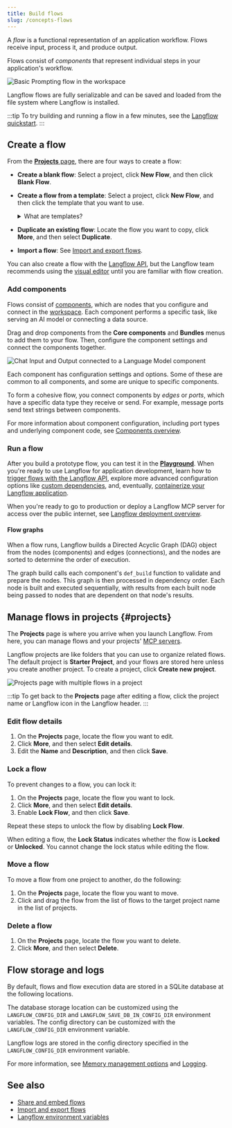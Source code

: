 ```yaml
---
title: Build flows
slug: /concepts-flows
---
```



A _flow_ is a functional representation of an application workflow.
Flows receive input, process it, and produce output.

Flows consist of _components_ that represent individual steps in your application's workflow.

![Basic Prompting flow in the workspace](/img/workspace-basic-prompting.png)

Langflow flows are fully serializable and can be saved and loaded from the file system where Langflow is installed.

:::tip
To try building and running a flow in a few minutes, see the [Langflow quickstart](/get-started-quickstart).
:::

## Create a flow

From the [**Projects** page](#projects), there are four ways to create a flow:

* **Create a blank flow**: Select a project, click **New Flow**, and then click **Blank Flow**.

* **Create a flow from a template**: Select a project, click **New Flow**, and then click the template that you want to use.

    <details>
    <summary>What are templates?</summary>

    Templates are pre-built flows that you can use as a starting point for your own flow.
    They range from basic flows with a few components to complex flows with many components and sub-flows.

    For example, the **Basic Prompting** template demonstrates a small flow that passes both chat input and pre-defined instructions (as a prompt) to an LLM.
    In contrast, the **Vector Store RAG** template consists of two sub-flows that demonstrate how to create a Retrieval Augmented Generation (RAG) chatbot. One sub-flow populates the vector store with contextually relevant data and embeddings, and the other sub-flow queries the vector store for similar data to answer user questions.

    You can also [contribute templates](/contributing-templates) to the Langflow codebase.

    </details>

* **Duplicate an existing flow**: Locate the flow you want to copy, click <Icon name="Ellipsis" aria-hidden="true" /> **More**, and then select **Duplicate**.

* **Import a flow**: See [Import and export flows](/concepts-flows-import).

You can also create a flow with the [Langflow API](/api-flows), but the Langflow team recommends using the [visual editor](/concepts-overview) until you are familiar with flow creation.

### Add components

Flows consist of [components](/concepts-components), which are nodes that you configure and connect in the [workspace](/concepts-overview#workspace).
Each component performs a specific task, like serving an AI model or connecting a data source.

Drag and drop components from the <Icon name="Component" aria-hidden="true" /> **Core components** and <Icon name="Blocks" aria-hidden="true" /> **Bundles** menus to add them to your flow.
Then, configure the component settings and connect the components together.

![Chat Input and Output connected to a Language Model component](/img/connect-component.png)

Each component has configuration settings and options. Some of these are common to all components, and some are unique to specific components.

To form a cohesive flow, you connect components by _edges_ or _ports_, which have a specific data type they receive or send.
For example, message ports send text strings between components.

For more information about component configuration, including port types and underlying component code, see [Components overview](/concepts-components).

### Run a flow

After you build a prototype flow, you can test it in the [**Playground**](/concepts-playground).
When you're ready to use Langflow for application development, learn how to [trigger flows with the Langflow API](/concepts-publish), explore more advanced configuration options like [custom dependencies](/install-custom-dependencies), and, eventually, [containerize your Langflow application](/develop-application).

When you're ready to go to production or deploy a Langflow MCP server for access over the public internet, see [Langflow deployment overview](/deployment-overview).

#### Flow graphs

When a flow runs, Langflow builds a Directed Acyclic Graph (DAG) object from the nodes (components) and edges (connections), and the nodes are sorted to determine the order of execution.

The graph build calls each component's `def_build` function to validate and prepare the nodes.
This graph is then processed in dependency order.
Each node is built and executed sequentially, with results from each built node being passed to nodes that are dependent on that node's results.

## Manage flows in projects {#projects}

The **Projects** page is where you arrive when you launch Langflow.
From here, you can manage flows and your projects' [MCP servers](/mcp-server).

Langflow projects are like folders that you can use to organize related flows.
The default project is **Starter Project**, and your flows are stored here unless you create another project.
To create a project, click <Icon name="Plus" aria-hidden="true"/> **Create new project**.

![Projects page with multiple flows in a project](/img/my-projects.png)

:::tip
To get back to the **Projects** page after editing a flow, click the project name or Langflow icon in the Langflow header.
:::

### Edit flow details

1. On the **Projects** page, locate the flow you want to edit.
2. Click <Icon name="Ellipsis" aria-hidden="true" /> **More**, and then select **Edit details**.
3. Edit the **Name** and **Description**, and then click **Save**.

### Lock a flow

To prevent changes to a flow, you can lock it:

1. On the **Projects** page, locate the flow you want to lock.
2. Click <Icon name="Ellipsis" aria-hidden="true" /> **More**, and then select **Edit details**.
3. Enable **Lock Flow**, and then click **Save**.

Repeat these steps to unlock the flow by disabling **Lock Flow**.

When editing a flow, the **Lock Status** indicates whether the flow is <Icon name="Lock" aria-hidden="true" /> **Locked** or <Icon name="LockOpen" aria-hidden="true" /> **Unlocked**.
You cannot change the lock status while editing the flow.

### Move a flow

To move a flow from one project to another, do the following:

1. On the **Projects** page, locate the flow you want to move.
2. Click and drag the flow from the list of flows to the target project name in the list of projects.

### Delete a flow

1. On the **Projects** page, locate the flow you want to delete.
2. Click <Icon name="Ellipsis" aria-hidden="true" /> **More**, and then select **Delete**.

## Flow storage and logs

By default, flows and flow execution data are stored in a SQLite database at the following locations.
<PartialDBDirPaths/>

The database storage location can be customized using the `LANGFLOW_CONFIG_DIR` and `LANGFLOW_SAVE_DB_IN_CONFIG_DIR` environment variables. The config directory can be customized with the `LANGFLOW_CONFIG_DIR` environment variable.

Langflow logs are stored in the config directory specified in the `LANGFLOW_CONFIG_DIR` environment variable.
<PartialConfigDirPaths/>

For more information, see [Memory management options](/memory) and [Logging](/logging).

## See also

* [Share and embed flows](/concepts-publish)
* [Import and export flows](/concepts-flows-import)
* [Langflow environment variables](/environment-variables)